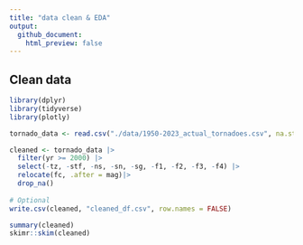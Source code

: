 ```yaml
---
title: "data clean & EDA"
output: 
  github_document:
    html_preview: false
---
```


## Clean data
```r
library(dplyr)
library(tidyverse)
library(plotly)
```

```r
tornado_data <- read.csv("./data/1950-2023_actual_tornadoes.csv", na.strings = c("NA", "N/A", " "))

cleaned <- tornado_data |>
  filter(yr >= 2000) |>
  select(-tz, -stf, -ns, -sn, -sg, -f1, -f2, -f3, -f4) |>
  relocate(fc, .after = mag)|>
  drop_na()
  
# Optional
write.csv(cleaned, "cleaned_df.csv", row.names = FALSE)
```

```r
summary(cleaned)
skimr::skim(cleaned)  
```

